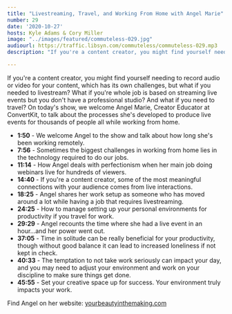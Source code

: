 ```yaml
---
title: "Livestreaming, Travel, and Working From Home with Angel Marie"
number: 29
date: '2020-10-27'
hosts: Kyle Adams & Cory Miller
image: "../images/featured/commuteless-029.jpg"
audiourl: https://traffic.libsyn.com/commuteless/commuteless-029.mp3
description: "If you're a content creator, you might find yourself needing to record audio or video for your content, which has its own challenges, but what if you needed to livestream? What if you're whole job is based on streaming live events but you don't have a professional studio? And what if you need to travel? On today's show, we welcome Angel Marie, Creator Educator at ConvertKit, to talk about the processes she's developed to produce live events for thousands of people all while working from home."

---
```


If you're a content creator, you might find yourself needing to record audio or video for your content, which has its own challenges, but what if you needed to livestream? What if you're whole job is based on streaming live events but you don't have a professional studio? And what if you need to travel? On today's show, we welcome Angel Marie, Creator Educator at ConvertKit, to talk about the processes she's developed to produce live events for thousands of people all while working from home.

- **1:50** - We welcome Angel to the show and talk about how long she's been working remotely.
- **7:56** - Sometimes the biggest challenges in working from home lies in the technology required to do our jobs.
- **11:14** - How Angel deals with perfectionism when her main job doing webinars live for hundreds of viewers.
- **14:40** - If you're a content creator, some of the most meaningful connections with your audience  comes from live interactions.
- **18:25** - Angel shares her work setup as someone who has moved around a lot while having a job that requires livestreaming.
- **24:25** - How to manage setting up your personal environments for productivity if you travel for work.
- **29:29** - Angel recounts the time where she had a live event in an hour...and her power went out.
- **37:05** - Time in solitude can be really beneficial for your productivity, though without good balance it can lead to increased loneliness if not kept in check.
- **40:33** - The temptation to not take work seriously can impact your day, and you may need to adjust your environment and work on your discipline to make sure things get done.
- **45:55** - Set your creative space up for success. Your environment truly impacts your work.

Find Angel on her website: [yourbeautyinthemaking.com](https://www.yourbeautyinthemaking.com/)